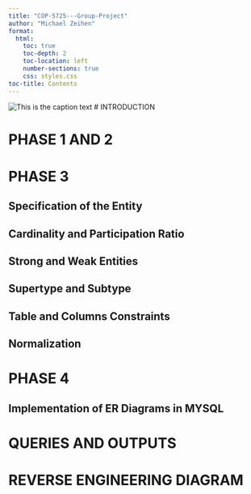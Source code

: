 ```yaml
---
title: "COP-5725---Group-Project"
author: "Michael Zeihen"
format:
  html:
    toc: true
    toc-depth: 2
    toc-location: left
    number-sections: true
    css: styles.css
toc-title: Contents
---
```


![This is the caption text](images/image test.png)
# INTRODUCTION




# PHASE 1 AND 2



# PHASE 3
## Specification of the Entity
## Cardinality and Participation Ratio
## Strong and Weak Entities
## Supertype and Subtype
## Table and Columns Constraints
## Normalization


# PHASE 4
## Implementation of ER Diagrams in MYSQL

# QUERIES AND OUTPUTS


# REVERSE ENGINEERING DIAGRAM
